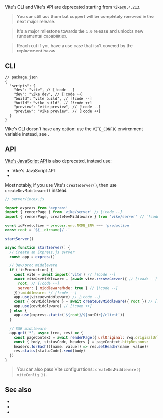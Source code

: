 
Vite's CLI and Vite's API are deprecated starting from `vike@0.4.213`.

> You can still use them but support will be completely removed in the next major release.

> It's a major milestone towards the `1.0` release and unlocks new fundamental capabilities.

> Reach out if you have a use case that isn't covered by the replacement below.

## CLI

```json5
// package.json
{
  "scripts": {
    "dev": "vite", // [!code --]
    "dev": "vike dev", // [!code ++]
    "build": "vite build", // [!code --]
    "build": "vike build", // [!code ++]
    "preview": "vite preview", // [!code --]
    "preview": "vike preview", // [!code ++]
  }
}
```

Vike's CLI doesn't have any option: use the `VITE_CONFIG` environment variable instead, see <Link href="/cli" />.

## API

[Vite's JavaScript API](https://vite.dev/guide/api-javascript) is also deprecated, instead use:
 - <Link href="/api">Vike's JavaScript API</Link>
 - <Link href="/createDevMiddleware" />

Most notably, if you use Vite's `createServer()`, then use `createDevMiddleware()` instead:

```js
// server/index.js

import express from 'express'
import { renderPage } from 'vike/server' // [!code --]
import { renderPage, createDevMiddleware } from 'vike/server' // [!code ++]

const isProduction = process.env.NODE_ENV === 'production'
const root = `${__dirname}/..`

startServer()

async function startServer() {
  // Create an Express.js server
  const app = express()

  // Dev/prod middleware
  if (!isProduction) {
    const vite = await import('vite') // [!code --]
    const viteDevMiddleware = (await vite.createServer({ // [!code --]
      root, // [!code --]
      server: { middlewareMode: true } // [!code --]
    })).middlewares // [!code --]
    app.use(viteDevMiddleware) // [!code --]
    const { devMiddleware } = await createDevMiddleware({ root }) // [!code ++]
    app.use(devMiddleware) // [!code ++]
  } else {
    app.use(express.static(`${root}/${outDir}/client`))
  }

  // SSR middleware
  app.get('*', async (req, res) => {
    const pageContext = await renderPage({ urlOriginal: req.originalUrl })
    const { body, statusCode, headers } = pageContext.httpResponse
    headers.forEach(([name, value]) => res.setHeader(name, value))
    res.status(statusCode).send(body)
  })
}
```

> You can also <Link href="/createDevMiddleware">pass Vite configurations: `createDevMiddleware({ viteConfig })`</Link>.

## See also

- <Link href="/cli" />
- <Link href="/api" />
- <Link href="/createDevMiddleware" />
